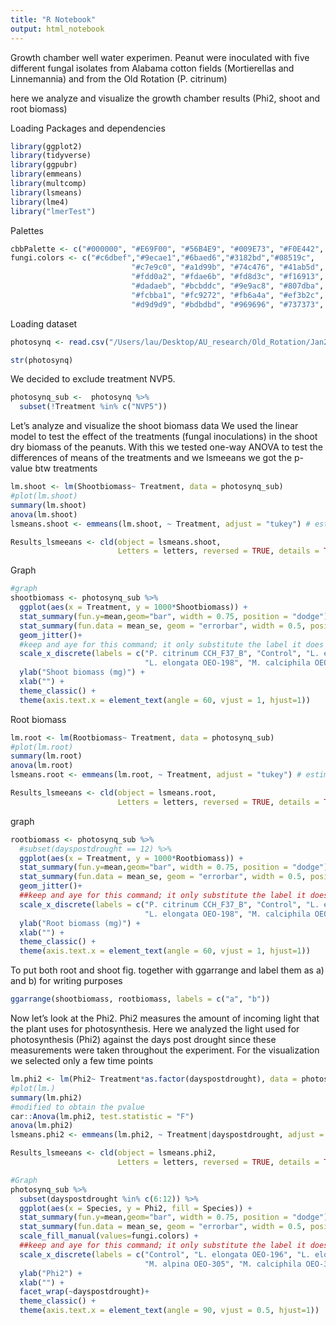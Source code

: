 ```yaml
---
title: "R Notebook"
output: html_notebook
---
```


Growth chamber well water experimen. Peanut were inoculated with five different fungal isolates from Alabama cotton fields (Mortierellas and Linnemannia) and from the Old Rotation (P. citrinum)

here we analyze and visualize the growth chamber results (Phi2, shoot and root biomass)

Loading Packages and dependencies
```r
library(ggplot2)
library(tidyverse)
library(ggpubr)
library(emmeans)
library(multcomp)
library(lsmeans)
library(lme4)
library("lmerTest")
```

Palettes 
```r
cbbPalette <- c("#000000", "#E69F00", "#56B4E9", "#009E73", "#F0E442", "#0072B2", "#D55E00", "#CC79A7")
fungi.colors <- c("#c6dbef","#9ecae1","#6baed6","#3182bd","#08519c",
                           "#c7e9c0", "#a1d99b", "#74c476", "#41ab5d", "#238b45", "#005a32",
                           "#fdd0a2", "#fdae6b", "#fd8d3c", "#f16913", "#d94801", "#8c2d04",
                           "#dadaeb", "#bcbddc", "#9e9ac8", "#807dba", "#6a51a3", "#4a1486",
                           "#fcbba1", "#fc9272", "#fb6a4a", "#ef3b2c", "#cb181d", "#99000d",
                           "#d9d9d9", "#bdbdbd", "#969696", "#737373", "#525252", "#252525")
```

Loading dataset
```r
photosynq <- read.csv("/Users/lau/Desktop/AU_research/Old_Rotation/Jan2022/PGPFpeanut/Data/03_WellH2OGC.csv", na.strings = "null")

str(photosynq)

```

We decided to exclude treatment NVP5.
```r
photosynq_sub <-  photosynq %>%
  subset(!Treatment %in% c("NVP5"))
```

Let's analyze and visualize the shoot biomass data
We used the linear model to test the effect of the treatments (fungal inoculations) in the shoot dry biomass of the peanuts. With this we tested one-way ANOVA to test the differences of means of the treatments and we lsmeeans we got the p-value btw treatments
```r
lm.shoot <- lm(Shootbiomass~ Treatment, data = photosynq_sub)
#plot(lm.shoot)
summary(lm.shoot)
anova(lm.shoot)
lsmeans.shoot <- emmeans(lm.shoot, ~ Treatment, adjust = "tukey") # estimate lsmeans

Results_lsmeeans <- cld(object = lsmeans.shoot,
                        Letters = letters, reversed = TRUE, details = TRUE) # contrast with Tukey ajustment
```
Graph
```r
#graph
shootbiomass <- photosynq_sub %>%
  ggplot(aes(x = Treatment, y = 1000*Shootbiomass)) +
  stat_summary(fun.y=mean,geom="bar", width = 0.75, position = "dodge") +
  stat_summary(fun.data = mean_se, geom = "errorbar", width = 0.5, position = "dodge") +
  geom_jitter()+
  #keep and aye for this command; it only substitute the label it does not means that is the correct label for the bar.
  scale_x_discrete(labels = c("P. citrinum CCH_F37_B", "Control", "L. elongata OEO-196",
                              "L. elongata OEO-198", "M. calciphila OEO-304", "M. alpina OEO-305")) +
  ylab("Shoot biomass (mg)") +
  xlab("") +
  theme_classic() +
  theme(axis.text.x = element_text(angle = 60, vjust = 1, hjust=1))

```


Root biomass
```r
lm.root <- lm(Rootbiomass~ Treatment, data = photosynq_sub)
#plot(lm.root)
summary(lm.root)
anova(lm.root)
lsmeans.root <- emmeans(lm.root, ~ Treatment, adjust = "tukey") # estimate lsmeans

Results_lsmeeans <- cld(object = lsmeans.root,
                        Letters = letters, reversed = TRUE, details = TRUE) # contrast with Tukey ajustment
```
graph
```r
rootbiomass <- photosynq_sub %>%
  #subset(dayspostdrought == 12) %>%
  ggplot(aes(x = Treatment, y = 1000*Rootbiomass)) +
  stat_summary(fun.y=mean,geom="bar", width = 0.75, position = "dodge") +
  stat_summary(fun.data = mean_se, geom = "errorbar", width = 0.5, position = "dodge") +
  geom_jitter()+
  ##keep and aye for this command; it only substitute the label it does not means that is the correct label for the bar.
  scale_x_discrete(labels = c("P. citrinum CCH_F37_B", "Control", "L. elongata OEO-196",
                              "L. elongata OEO-198", "M. calciphila OEO-304", "M. alpina OEO-305")) +
  ylab("Root biomass (mg)") +
  xlab("") +
  theme_classic() +
  theme(axis.text.x = element_text(angle = 60, vjust = 1, hjust=1))
```

To put both root and shoot fig. together with ggarrange and label them as a) and b) for writing purposes 
```r
ggarrange(shootbiomass, rootbiomass, labels = c("a", "b"))
```

Now let's look at the Phi2. Phi2 measures the amount of incoming light that the plant uses for photosynthesis.
Here we analyzed the light used for photosynthesis (Phi2) against the days post drought since these measurements were taken throughout the experiment.
For the visualization we selected only a few time points
```r
lm.phi2 <- lm(Phi2~ Treatment*as.factor(dayspostdrought), data = photosynq_sub)
#plot(lm.)
summary(lm.phi2)
#modified to obtain the pvalue
car::Anova(lm.phi2, test.statistic = "F")
anova(lm.phi2)
lsmeans.phi2 <- emmeans(lm.phi2, ~ Treatment|dayspostdrought, adjust = "tukey") # estimate lsmeans

Results_lsmeeans <- cld(object = lsmeans.phi2,
                        Letters = letters, reversed = TRUE, details = TRUE) # contrast with Tukey ajustment

#Graph
photosynq_sub %>%
  subset(dayspostdrought %in% c(6:12)) %>%
  ggplot(aes(x = Species, y = Phi2, fill = Species)) +
  stat_summary(fun.y=mean,geom="bar", width = 0.75, position = "dodge") +
  stat_summary(fun.data = mean_se, geom = "errorbar", width = 0.5, position = "dodge") +
  scale_fill_manual(values=fungi.colors) +
  ##keep and aye for this command; it only substitute the label it does not means that is the correct label for the bar.
  scale_x_discrete(labels = c("Control", "L. elongata OEO-196", "L. elongata OEO-198",
                              "M. alpina OEO-305", "M. calciphila OEO-304","P. citrinum CCH_F37_B")) +
  ylab("Phi2") +
  xlab("") +
  facet_wrap(~dayspostdrought)+
  theme_classic() +
  theme(axis.text.x = element_text(angle = 90, vjust = 0.5, hjust=1))
```



